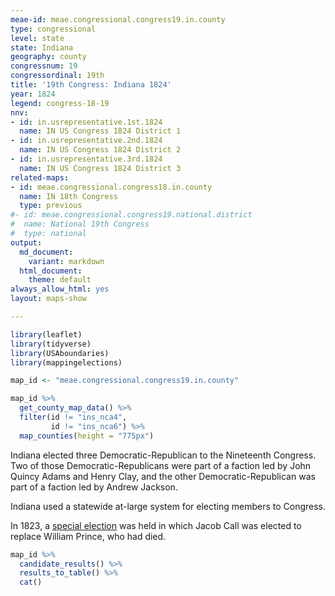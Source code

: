 ```yaml
---
meae-id: meae.congressional.congress19.in.county
type: congressional
level: state
state: Indiana
geography: county
congressnum: 19
congressordinal: 19th
title: '19th Congress: Indiana 1824'
year: 1824
legend: congress-18-19
nnv:
- id: in.usrepresentative.1st.1824
  name: IN US Congress 1824 District 1
- id: in.usrepresentative.2nd.1824
  name: IN US Congress 1824 District 2
- id: in.usrepresentative.3rd.1824
  name: IN US Congress 1824 District 3
related-maps:
- id: meae.congressional.congress18.in.county
  name: IN 18th Congress
  type: previous
#- id: meae.congressional.congress19.national.district
#  name: National 19th Congress
#  type: national
output:
  md_document:
    variant: markdown
  html_document:
    theme: default
always_allow_html: yes
layout: maps-show

---
```


```r
library(leaflet)
library(tidyverse)
library(USAboundaries)
library(mappingelections)

map_id <- "meae.congressional.congress19.in.county"
```

<div class="map">

```r
map_id %>%
  get_county_map_data() %>%
  filter(id != "ins_nca4",
         id != "ins_nca6") %>%
  map_counties(height = "775px")
```

</div>

Indiana elected three Democratic-Republican to the Nineteenth Congress. Two of those Democratic-Republicans were part of a faction led by John Quincy Adams and Henry Clay, and the other Democratic-Republican was part of a faction led by Andrew Jackson.

Indiana used a statewide at-large system for electing members to Congress.

In 1823, a [special election](https://elections.lib.tufts.edu/catalog/tufts:in.usrepresentative.1st.special.1824) was held in which Jacob Call was elected to replace William Prince, who had died.

<div class="results-table">

```r
map_id %>%
  candidate_results() %>%
  results_to_table() %>%
  cat()
```

</div>
